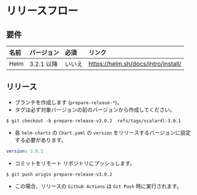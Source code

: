 # リリースフロー


<TranslationBanner />

## 要件
| 名前 | バージョン  | 必須 | リンク |
|:------|:-------|:----------|:------|
| Helm | 3.2.1 以降 | いいえ | https://helm.sh/docs/intro/install/ |

## リリース
* ブランチを作成します (`prepare-release-*`)。 
* タグは必ず対象バージョンの前のバージョンから作成してください。
``` console
$ git checkout -b prepare-release-v3.0.2  refs/tags/scalardl-3.0.1
```

* 各 `helm-charts` の `Chart.yaml` の `version` をリリースするバージョンに設定する必要があります。
``` yaml
version: 3.0.2
```
* コミットをリモート リポジトリにプッシュします。
``` console
$ git push origin prepare-release-v3.0.2
```

* この場合、リリースの `Github Actions` は `Git Push` 時に実行されます。
